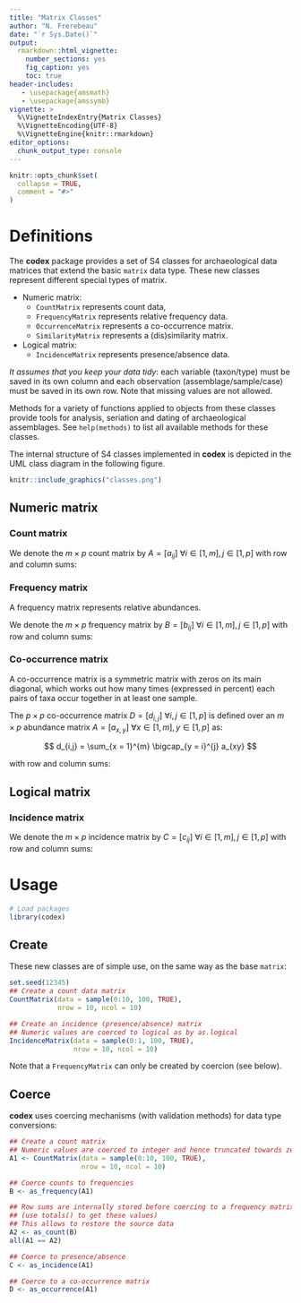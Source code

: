 ```yaml
---
title: "Matrix Classes"
author: "N. Frerebeau"
date: "`r Sys.Date()`"
output:
  rmarkdown::html_vignette:
    number_sections: yes
    fig_caption: yes
    toc: true
header-includes:
   - \usepackage{amsmath}
   - \usepackage{amssymb}
vignette: >
  %\VignetteIndexEntry{Matrix Classes}
  %\VignetteEncoding{UTF-8}
  %\VignetteEngine{knitr::rmarkdown}
editor_options: 
  chunk_output_type: console
---
```


```r
knitr::opts_chunk$set(
  collapse = TRUE,
  comment = "#>"
)
```

# Definitions
The **codex** package provides a set of S4 classes for archaeological data matrices that extend the basic `matrix` data type. These new classes represent different special types of matrix.

* Numeric matrix:
  * `CountMatrix` represents count data,
  * `FrequencyMatrix` represents relative frequency data.
  * `OccurrenceMatrix` represents a co-occurrence matrix.
  * `SimilarityMatrix` represents a (dis)similarity matrix.
* Logical matrix:
  * `IncidenceMatrix` represents presence/absence data.
    
*It assumes that you keep your data tidy*: each variable (taxon/type) must be saved in its own column and each observation (assemblage/sample/case) must be saved in its own row. Note that missing values are not allowed.

Methods for a variety of functions applied to objects from these classes provide tools for analysis, seriation and dating of archaeological assemblages. See `help(methods)` to list all available methods for these classes.

The internal structure of S4 classes implemented in **codex** is depicted in the UML class diagram in the following figure.

```r
knitr::include_graphics("classes.png")
```

## Numeric matrix
### Count matrix

We denote the $m \times p$ count matrix by $A = \left[ a_{ij} \right] ~\forall i \in \left[ 1,m \right], j \in \left[ 1,p \right]$ with row and column sums:

\begin{align}
 a_{i \cdot} = \sum_{j = 1}^{p} a_{ij} &&
 a_{\cdot j} = \sum_{i = 1}^{m} a_{ij} &&
 a_{\cdot \cdot} = \sum_{i = 1}^{m} \sum_{j = 1}^{p} a_{ij} &&
 \forall a_{ij} \in \mathbb{N}
\end{align}

### Frequency matrix

A frequency matrix represents relative abundances.

We denote the $m \times p$ frequency matrix by $B = \left[ b_{ij} \right] ~\forall i \in \left[ 1,m \right], j \in \left[ 1,p \right]$ with row and column sums:

\begin{align}
 b_{i \cdot} = \sum_{j = 1}^{p} b_{ij} = 1 &&
 b_{\cdot j} = \sum_{i = 1}^{m} b_{ij} &&
 b_{\cdot \cdot} = \sum_{i = 1}^{m} \sum_{j = 1}^{p} b_{ij} &&
 \forall b_{ij} \in \left[ 0,1 \right]
\end{align}

### Co-occurrence matrix

A co-occurrence matrix is a symmetric matrix with zeros on its main diagonal, which works out how many times (expressed in percent) each pairs of taxa occur together in at least one sample.

The $p \times p$ co-occurrence matrix $D = \left[ d_{i,j} \right] ~\forall i,j \in \left[ 1,p \right]$ is defined over an $m \times p$ abundance matrix $A = \left[ a_{x,y} \right] ~\forall x \in \left[ 1,m \right], y \in \left[ 1,p \right]$ as:

$$ d_{i,j} = \sum_{x = 1}^{m} \bigcap_{y = i}^{j} a_{xy} $$

with row and column sums:

\begin{align}
  d_{i \cdot} = \sum_{j \geqslant i}^{p} d_{ij} &&
  d_{\cdot j} = \sum_{i \leqslant j}^{p} d_{ij} &&
  d_{\cdot \cdot} = \sum_{i = 1}^{p} \sum_{j \geqslant i}^{p} d_{ij} &&
  \forall d_{ij} \in \mathbb{N}
\end{align}

## Logical matrix
### Incidence matrix

We denote the $m \times p$ incidence matrix by $C = \left[ c_{ij} \right] ~\forall i \in \left[ 1,m \right], j \in \left[ 1,p \right]$ with row and column sums:

\begin{align}
 c_{i \cdot} = \sum_{j = 1}^{p} c_{ij} &&
 c_{\cdot j} = \sum_{i = 1}^{m} c_{ij} &&
 c_{\cdot \cdot} = \sum_{i = 1}^{m} \sum_{j = 1}^{p} c_{ij} &&
 \forall c_{ij} \in \lbrace 0,1 \rbrace
\end{align}

# Usage

```r
# Load packages
library(codex)
```

## Create

These new classes are of simple use, on the same way as the base `matrix`:

```r
set.seed(12345)
## Create a count data matrix
CountMatrix(data = sample(0:10, 100, TRUE),
            nrow = 10, ncol = 10)

## Create an incidence (presence/absence) matrix
## Numeric values are coerced to logical as by as.logical
IncidenceMatrix(data = sample(0:1, 100, TRUE),
                nrow = 10, ncol = 10)
```

Note that a `FrequencyMatrix` can only be created by coercion (see below).

## Coerce
**codex** uses coercing mechanisms (with validation methods) for data type conversions:

```r
## Create a count matrix
## Numeric values are coerced to integer and hence truncated towards zero
A1 <- CountMatrix(data = sample(0:10, 100, TRUE),
                  nrow = 10, ncol = 10)

## Coerce counts to frequencies
B <- as_frequency(A1)

## Row sums are internally stored before coercing to a frequency matrix
## (use totals() to get these values)
## This allows to restore the source data
A2 <- as_count(B)
all(A1 == A2)

## Coerce to presence/absence
C <- as_incidence(A1)

## Coerce to a co-occurrence matrix
D <- as_occurrence(A1)
```
